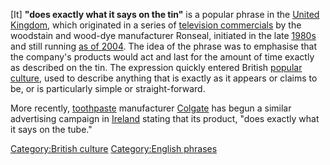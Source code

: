 [It] '''"does exactly what it says on the tin"''' is a popular phrase in the [[United Kingdom]], which originated in a series of [[television commercials]] by the woodstain and wood-dye manufacturer Ronseal, initiated in the late [[1980s]] and still running [[as of 2004]]. The idea of the phrase was to emphasise that the company's products would act and last for the amount of time exactly as described on the tin. The expression quickly entered British [[popular culture]], used to describe anything that is exactly as it appears or claims to be, or is particularly simple or straight-forward.

More recently, [[toothpaste]] manufacturer [[Colgate]] has begun a similar advertising campaign in [[Republic of Ireland|Ireland]] stating that its product, "does exactly what it says on the tube."

[[Category:British culture]]
[[Category:English phrases]]